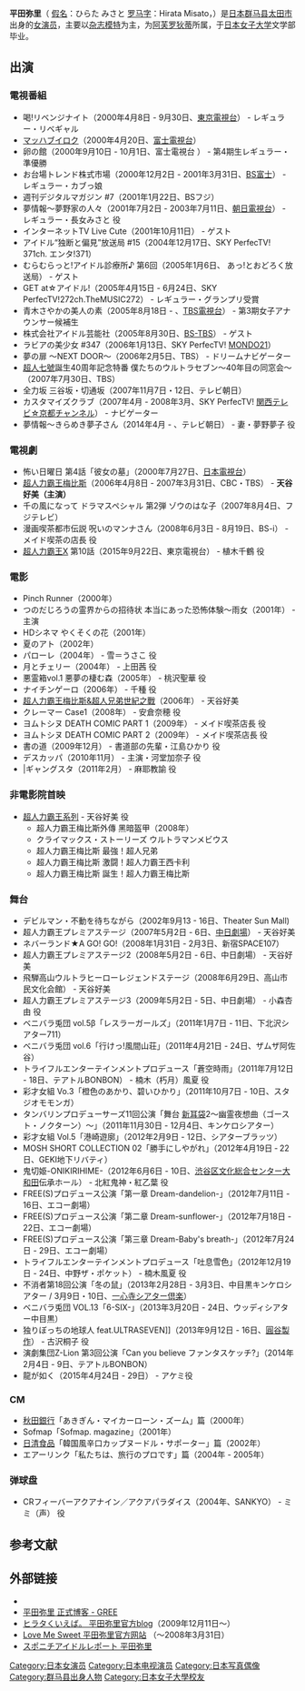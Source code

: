 {{藝人
| 姓名 = 平田弥里<br>{{lang|ja|平田 弥里}}
| 圖片 = 
| 圖片名稱 = 
| 圖片簡介 = 
| 羅馬拼音 = 
| 類型 = 女演員
| 出生日期 = {{birth_date_and _age|1979|2|27}}
| 出生地點 = {{JPN}}[[群马县|群马县]][[太田市|太田市]]
| 國籍 = {{JPN}}
| 民族 = 
| 職業 = [[演員|演員]]、[[寫真偶像|寫真偶像]]
| 代表作 = [[超人力霸王梅比斯|超人力霸王梅比斯]]
| 出道日期 = 2000年
| 活躍年代 = 2000年 -至今
| 語言 = [[日語|日語]]
| 經紀公司 = 01familia
| 官方網站 = [https://www.aplus-japan.com/talent/shidakohaku]
}}
'''平田弥里'''（{{lang-ja|平田 弥里}} [[日語假名|假名]]：ひらた みさと [[罗马字|罗马字]]：Hirata Misato，{{bd|1979年|2月27日|||Hirata Misato}}）是[[日本|日本]][[群马县|群马县]][[太田市|太田市]]出身的[[女演员|女演员]]，主要以[[杂志|杂志]][[模特|模特]]为主，为[[阿芙罗狄蒂|阿芙罗狄蒂]]所属，于[[日本女子大学|日本女子大学]]文学部毕业。


==出演==
=== 電視番組 ===
* 喝!リベンジナイト（2000年4月8日 - 9月30日、[[東京電視台|東京電視台]]） - レギュラー・リベギャル
* [[マッハブイロク|マッハブイロク]]（2000年4月20日、[[富士電視台|富士電視台]]）
* 卵の館（2000年9月10日 - 10月1日、富士電視台 ） - 第4期生レギュラー・準優勝
* お台場トレンド株式市場（2000年12月2日 - 2001年3月31日、[[BS富士|BS富士]]） - レギュラー・カブっ娘
* 週刊デジタルマガジン #7（2001年1月22日、BSフジ）
* 夢情報〜夢野家の人々（2001年7月2日 - 2003年7月11日、[[朝日電視台|朝日電視台]]） - レギュラー・長女みさと 役
* インターネットTV Live Cute（2001年10月11日） - ゲスト
* アイドル“独断と偏見”放送局 #15（2004年12月17日、SKY PerfecTV! 371ch. エンタ!371）
* むらむらっと!アイドル診療所♪ 第6回（2005年1月6日、 あっ!とおどろく放送局） - ゲスト
* GET at☆アイドル!（2005年4月15日 - 6月24日、SKY PerfecTV!272ch.TheMUSIC272） - レギュラー・グランプリ受賞
* 青木さやかの美人の素（2005年8月18日 - 、[[TBS電視台|TBS電視台]]） - 第3期女子アナウンサー候補生
* 株式会社アイドル芸能社（2005年8月30日、[[BS-TBS|BS-TBS]]） - ゲスト
* ラビアの美少女 #347（2006年1月13日、SKY PerfecTV! [[MONDO21|MONDO21]]）
* 夢の扉 〜NEXT DOOR〜（2006年2月5日、TBS） - ドリームナビゲーター
* [[超人七號|超人七號]]誕生40周年記念特番 僕たちのウルトラセブン〜40年目の同窓会〜（2007年7月30日、TBS）
* 全力坂 三谷坂・切通坂（2007年11月7日・12日、テレビ朝日）
* カスタマイズクラブ（2007年4月 - 2008年3月、SKY PerfecTV! [[関西テレビ☆京都チャンネル|関西テレビ☆京都チャンネル]]） - ナビゲーター
* 夢情報〜きらめき夢子さん（2014年4月 - 、テレビ朝日） - 妻・夢野夢子 役

=== 電視劇 ===
* 怖い日曜日 第4話「彼女の墓」（2000年7月27日、[[日本電視台|日本電視台]]）
* [[超人力霸王梅比斯|超人力霸王梅比斯]]（2006年4月8日 - 2007年3月31日、CBC・TBS） - '''天谷好美（主演）'''
* 千の風になって ドラマスペシャル 第2弾 ゾウのはな子（2007年8月4日、フジテレビ）
* 漫画喫茶都市伝説 呪いのマンナさん（2008年6月3日 - 8月19日、BS-i） - メイド喫茶の店長 役
* [[超人力霸王X|超人力霸王X]] 第10話（2015年9月22日、東京電視台） - 植木千鶴 役

=== 電影 ===
* Pinch Runner（2000年）
* つのだじろうの霊界からの招待状 本当にあった恐怖体験〜雨女（2001年） - 主演
* HDシネマ やくそくの花（2001年）
* 夏のアト（2002年）
* パローレ（2004年） - 雪＝うさこ 役
* 月とチェリー（2004年） - 上田茜 役
* 悪霊箱vol.1 悪夢の棲む森（2005年） - 桃沢聖華 役
* ナイチンゲーロ（2006年） - 千種 役
* [[梦比优斯奥特曼&奥特兄弟|超人力霸王梅比斯&超人兄弟世紀之戰]]（2006年） - 天谷好美
* クレーマー Case1（2008年） - 安倉奈穂 役
* ヨムトシヌ DEATH COMIC PART 1（2009年） - メイド喫茶店長 役
* ヨムトシヌ DEATH COMIC PART 2（2009年） - メイド喫茶店長 役
* 書の道（2009年12月） - 書道部の先輩・江島ひかり 役
* デスカッパ（2010年11月） - 主演・河堂加奈子 役
* |ギャングスタ（2011年2月） - 麻耶教諭 役

=== 非電影院首映 ===
* [[超人力霸王系列|超人力霸王系列]] - 天谷好美 役
**超人力霸王梅比斯外傳 黑暗盔甲（2008年）
** クライマックス・ストーリーズ ウルトラマンメビウス
** 超人力霸王梅比斯 最強！超人兄弟
** 超人力霸王梅比斯 激闘！超人力霸王西卡利
** 超人力霸王梅比斯 誕生！超人力霸王梅比斯

=== 舞台 ===
* デビルマン・不動を待ちながら（2002年9月13 - 16日、Theater Sun Mall)
* 超人力霸王プレミアステージ（2007年5月2日 - 6日、[[中日劇場|中日劇場]]） - 天谷好美
* ネバーランド★A GO! GO!（2008年1月31日 - 2月3日、新宿SPACE107）
* 超人力霸王プレミアステージ2（2008年5月2日 - 6日、中日劇場） - 天谷好美
* 飛騨高山ウルトラヒーローレジェンドステージ（2008年6月29日、高山市民文化会館） - 天谷好美
* 超人力霸王プレミアステージ3（2009年5月2日 - 5日、中日劇場） - 小森杏由 役
* ベニバラ兎団 vol.5β「レスラーガールズ」（2011年1月7日 - 11日、下北沢シアター711）
* ベニバラ兎団 vol.6「行けっ!風間山荘」（2011年4月21日 - 24日、ザムザ阿佐谷）
* トライフルエンターテインメントプロデュース「蒼空時雨」（2011年7月12日 - 18日、テアトルBONBON） - 楠木（朽月）風夏 役
* 彩才女組 Vo.3「橙色のあかり、碧いひかり」（2011年10月7日 - 10日、スタジオモモンガ）
* タンバリンプロデューサーズ11回公演「舞台 [[新耳袋|新耳袋]]2〜幽霊夜想曲（ゴースト・ノクターン）〜」（2011年11月30日 - 12月4日、キンケロシアター）
* 彩才女組 Vol.5「港崎遊廓」（2012年2月9日 - 12日、シアターブラッツ）
* MOSH SHORT COLLECTION 02「勝手にしやがれ」（2012年4月19日 ‐ 22日、GEKI地下リバティ）
* 鬼切姫-ONIKIRIHIME-（2012年6月6日 - 10日、[[渋谷区文化総合センター大和田|渋谷区文化総合センター大和田]]伝承ホール） - 北紅鬼神・紅乙葉 役
* FREE(S)プロデュース公演「第一章 Dream-dandelion-」（2012年7月11日 - 16日、エコー劇場）
* FREE(S)プロデュース公演「第二章 Dream-sunflower-」（2012年7月18日 - 22日、エコー劇場）
* FREE(S)プロデュース公演「第三章 Dream-Baby's breath-」（2012年7月24日 - 29日、エコー劇場）
* トライフルエンターテインメントプロデュース「吐息雪色」（2012年12月19日 - 24日、中野ザ・ポケット） - 楠木風夏 役
* 不消者第18回公演「冬の鼠」（2013年2月28日 - 3月3日、中目黒キンケロシアター / 3月9日・10日、[[一心寺シアター倶楽|一心寺シアター倶楽]]）
* ベニバラ兎団 VOL.13「6-SIX-」（2013年3月20日 - 24日、ウッディシアター中目黒）
* 独りぼっちの地球人 feat.ULTRASEVEN]]（2013年9月12日 - 16日、[[圓谷製作|圓谷製作]]） - 古沢桐子 役
* 演劇集団Z-Lion 第3回公演「Can you believe ファンタスケッチ?」（2014年2月4日 - 9日、テアトルBONBON）
* 龍が如く（2015年4月24日 - 29日） - アケミ役

=== CM ===
* [[秋田銀行|秋田銀行]]「あきぎん・マイカーローン・ズーム」篇（2000年）
* Sofmap「Sofmap. magazine」（2001年）
* [[日清食品|日清食品]]「韓国風辛口カップヌードル・サポーター」篇（2002年）
* エアーリンク「私たちは、旅行のプロです」篇（2004年 - 2005年）

=== 弹球盘 ===
* CRフィーバーアクアナイン／アクアパラダイス（2004年、SANKYO） - ミミ（声） 役

== 参考文献 ==
{{reflist}}

== 外部链接 ==
* {{Twitter|Misato_Hirata}}
* [http://gree.jp/hirata_misato 平田弥里 正式博客 - GREE] {{Wayback|url=http://gree.jp/hirata_misato |date=20120312113052 }}
* [https://web.archive.org/web/20121205045702/http://ameblo.jp/hirata-misato/ ヒラタくいえば。 平田弥里官方blog]（2009年12月11日〜）
* [http://lovemst.seesaa.net/ Love Me Sweet 平田弥里官方网站] {{Wayback|url=http://lovemst.seesaa.net/ |date=20120611055717 }}（〜2008年3月31日）
* [https://web.archive.org/web/20120608221102/http://www.sponichi.co.jp/gravure/special/ir_2008/ir_hiratamisato/index.html スポニチアイドルレポート 平田弥里]

{{DEFAULTSORT:Hirata Misato}}
[[Category:日本女演员|Category:日本女演员]]
[[Category:日本电视演员|Category:日本电视演员]]
[[Category:日本写真偶像|Category:日本写真偶像]]
[[Category:群马县出身人物|Category:群马县出身人物]]
[[Category:日本女子大學校友|Category:日本女子大學校友]]